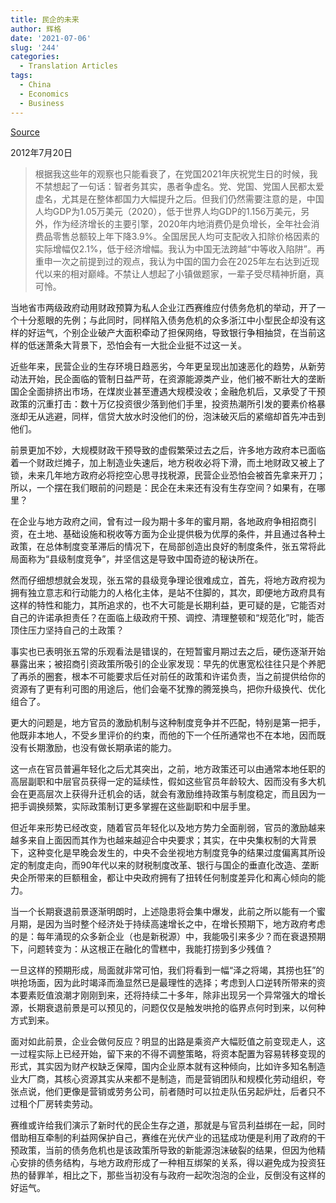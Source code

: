 ```yaml
---
title: 民企的未来
author: 辉格
date: '2021-07-06'
slug: '244'
categories:
  - Translation Articles
tags:
  - China
  - Economics
  - Business
---
```


[Source](http://headsalon.org/archives/3578.html)

2012年7月20日

> 根据我这些年的观察也只能看衰了，在党国2021年庆祝党生日的时候，我不禁想起了一句话：智者务其实，愚者争虚名。党、党国、党国人民都太爱虚名，尤其是在整体都国力大幅提升之后。但我们仍然需要注意的是，中国人均GDP为1.05万美元（2020），低于世界人均GDP的1.156万美元，另外，作为经济增长的主要引擎，2020年内地消费仍是负增长，全年社会消费品零售总额较上年下降3.9%。全国居民人均可支配收入扣除价格因素的实际增幅仅2.1%，低于经济增幅。我认为中国无法跨越“中等收入陷阱”。再重申一次之前提到过的观点，我认为中国的国力会在2025年左右达到近现代以来的相对巅峰。不禁让人想起了小镇做题家，一辈子受尽精神折磨，真可怜。

当地省市两级政府动用财政预算为私人企业江西赛维应付债务危机的举动，开了一个十分惹眼的先例；与此同时，同样陷入债务危机的众多浙江中小型民企却没有这样的好运气，个别企业破产大面积牵动了担保网络，导致银行争相抽贷，在当前这样的低迷萧条大背景下，恐怕会有一大批企业挺不过这一关。

近些年来，民营企业的生存环境日趋恶劣，今年更呈现出加速恶化的趋势，从新劳动法开始，民企面临的管制日益严苛，在资源能源类产业，他们被不断壮大的垄断国企全面排挤出市场，在煤炭业甚至遭遇大规模没收；金融危机后，又承受了干预政策的沉重打击：数十万亿投资很少落到他们手里，投资热潮所引发的要素价格暴涨却无从逃避，同样，信贷大放水时没他们的份，泡沫破灭后的紧缩却首先冲击到他们。

前景更加不妙，大规模财政干预导致的虚假繁荣过去之后，许多地方政府本已面临着一个财政烂摊子，加上制造业失速后，地方税收必将下滑，而土地财政又被上了锁，未来几年地方政府必将挖空心思寻找税源，民营企业恐怕会被首先拿来开刀；所以，一个摆在我们眼前的问题是：民企在未来还有没有生存空间？如果有，在哪里？

在企业与地方政府之间，曾有过一段为期十多年的蜜月期，各地政府争相招商引资，在土地、基础设施和税收等方面为企业提供极为优厚的条件，并且通过各种土政策，在总体制度变革滞后的情况下，在局部创造出良好的制度条件，张五常将此局面称为“县级制度竞争”，并坚信这是导致中国奇迹的秘诀所在。

然而仔细想想就会发现，张五常的县级竞争理论很难成立，首先，将地方政府视为拥有独立意志和行动能力的人格化主体，是站不住脚的，其次，即便地方政府具有这样的特性和能力，其所追求的，也不大可能是长期利益，更可疑的是，它能否对自己的许诺承担责任？在面临上级政府干预、调控、清理整顿和“规范化”时，能否顶住压力坚持自己的土政策？

事实也已表明张五常的乐观看法是错误的，在短暂蜜月期过去之后，硬伤逐渐开始暴露出来；被招商引资政策所吸引的企业家发现：早先的优惠宽松往往只是个养肥了再杀的圈套，根本不可能要求后任对前任的政策和许诺负责，当之前提供给你的资源有了更有利可图的用途后，他们会毫不犹豫的腾笼换鸟，把你升级换代、优化组合了。

更大的问题是，地方官员的激励机制与这种制度竞争并不匹配，特别是第一把手，他既非本地人，不受乡里评价的约束，而他的下一个任所通常也不在本地，因而既没有长期激励，也没有做长期承诺的能力。

这一点在官员普遍年轻化之后尤其突出，之前，地方政策还可以由通常本地任职的高层副职和中层官员获得一定的延续性，假如这些官员年龄较大、因而没有多大机会在更高层次上获得升迁机会的话，就会有激励维持政策与制度稳定，而且因为一把手调换频繁，实际政策制订更多掌握在这些副职和中层手里。

但近年来形势已经改变，随着官员年轻化以及地方势力全面削弱，官员的激励越来越多来自上面因而其作为也越来越迎合中央要求；其实，在中央集权制的大背景下，这种变化是早晚会发生的，中央不会坐视地方制度竞争的结果过度偏离其所设定的制度走向，而90年代以来的财税制度改革、银行与国企的垂直化改造、垄断央企所带来的巨额租金，都让中央政府拥有了扭转任何制度差异化和离心倾向的能力。

当一个长期衰退前景逐渐明朗时，上述隐患将会集中爆发，此前之所以能有一个蜜月期，是因为当时整个经济处于持续高速增长之中，在增长预期下，地方政府考虑的是：每年涌现的众多新企业（也是新税源）中，我能吸引来多少？而在衰退预期下，问题转变为：从这根正在融化的雪糕中，我能打捞到多少残值？

一旦这样的预期形成，局面就非常可怕，我们将看到一幅“泽之将竭，其捞也狂”的哄抢场面，因为此时竭泽而渔显然已是最理性的选择；考虑到人口逆转所带来的资本要素贬值浪潮才刚刚到来，还将持续二十多年，除非出现另一个异常强大的增长源，长期衰退前景是可以预见的，问题仅仅是触发哄抢的临界点何时到来，以何种方式到来。

面对如此前景，企业会做何反应？明显的出路是乘资产大幅贬值之前变现走人，这一过程实际上已经开始，留下来的不得不调整策略，将资本配置为容易转移变现的形式，其实因为财产权缺乏保障，国内企业原本就有这种倾向，比如许多知名制造业大厂商，其核心资源其实从来都不是制造，而是营销团队和规模化劳动组织，夸张点说，他们更像是营销或劳务公司，前者随时可以拉走队伍另起炉灶，后者只不过租个厂房转卖劳动。

赛维或许给我们演示了新时代的民企生存之道，那就是与官员利益绑在一起，同时借助相互牵制的利益网保护自己，赛维在光伏产业的迅猛成功便是利用了政府的干预政策，当前的债务危机也是该政策所导致的新能源泡沫破裂的结果，但因为他精心安排的债务结构，与地方政府形成了一种相互绑架的关系，得以避免成为投资狂热的替罪羊，相比之下，那些当初没有与政府一起吹泡泡的企业，反倒没有这样的好运气。
